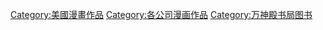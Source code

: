 [[Category:美國漫畫作品|Category:美國漫畫作品]]
[[Category:各公司漫画作品|Category:各公司漫画作品]]
[[Category:万神殿书局图书|Category:万神殿书局图书]]